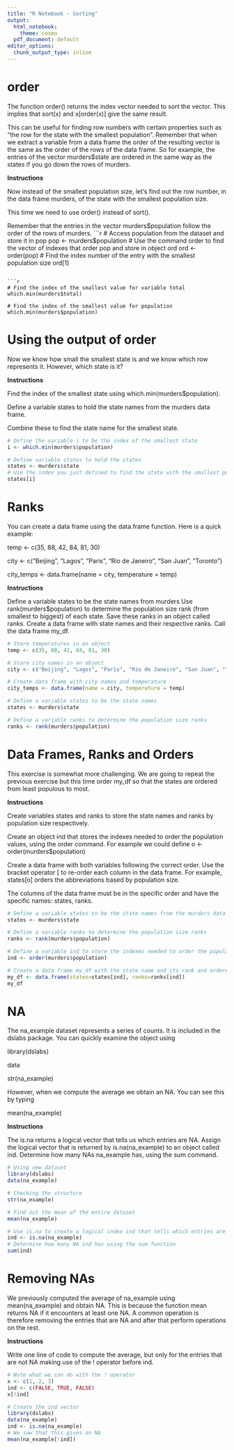 ---
title: "R Notebook - Sorting"
output:
  html_notebook:
    theme: cosmo
  pdf_document: default
editor_options:
  chunk_output_type: inline
---

# order
The function order() returns the index vector needed to sort the vector. This implies that sort(x) and x[order(x)] give the same result.

This can be useful for finding row numbers with certain properties such as "the row for the state with the smallest population". Remember that when we extract a variable from a data frame the order of the resulting vector is the same as the order of the rows of the data frame. So for example, the entries of the vector murders$state are ordered in the same way as the states if you go down the rows of murders.

**Instructions**

Now instead of the smallest population size, let's find out the row number, in the data frame murders, of the state with the smallest population size.

This time we need to use order() instead of sort().

Remember that the entries in the vector murders$population follow the order of the rows of murders.
```{r}
# Access population from the dataset and store it in pop
pop <- murders$population
# Use the command order to find the vector of indexes that order pop and store in object ord
ord <- order(pop)
# Find the index number of the entry with the smallest population size
ord[1]
```

```{r}
# Find the index of the smallest value for variable total 
which.min(murders$total)

# Find the index of the smallest value for population
which.min(murders$population)
```


# Using the output of order
Now we know how small the smallest state is and we know which row represents it. However, which state is it?

**Instructions**

Find the index of the smallest state using which.min(murders$population).

Define a variable states to hold the state names from the murders data frame.

Combine these to find the state name for the smallest state.
```{r}
# Define the variable i to be the index of the smallest state
i <- which.min(murders$population)

# Define variable states to hold the states
states <- murders$state
# Use the index you just defined to find the state with the smallest population
states[i]
```


# Ranks
You can create a data frame using the data.frame function. Here is a quick example:

temp <- c(35, 88, 42, 84, 81, 30)

city <- c("Beijing", "Lagos", "Paris", "Rio de Janeiro", "San Juan", "Toronto")

city_temps <- data.frame(name = city, temperature = temp)

**Instructions**

Define a variable states to be the state names from murders
Use rank(murders$population) to determine the population size rank (from smallest to biggest) of each state.
Save these ranks in an object called ranks.
Create a data frame with state names and their respective ranks. Call the data frame my_df.
```{r}
# Store temperatures in an object 
temp <- c(35, 88, 42, 84, 81, 30)

# Store city names in an object 
city <- c("Beijing", "Lagos", "Paris", "Rio de Janeiro", "San Juan", "Toronto")

# Create data frame with city names and temperature 
city_temps <- data.frame(name = city, temperature = temp)

# Define a variable states to be the state names 
states <- murders$state

# Define a variable ranks to determine the population size ranks 
ranks <- rank(murders$population)
```


# Data Frames, Ranks and Orders
This exercise is somewhat more challenging. We are going to repeat the previous exercise but this time order my_df so that the states are ordered from least populous to most.

**Instructions**

Create variables states and ranks to store the state names and ranks by population size respectively.

Create an object ind that stores the indexes needed to order the population values, using the order command. For example we could define o <- order(murders$population)

Create a data frame with both variables following the correct order. Use the bracket operator [ to re-order each column in the data frame. For example, states[o] orders the abbreviations based by population size.

The columns of the data frame must be in the specific order and have the specific names: states, ranks.
```{r}
# Define a variable states to be the state names from the murders data frame
states <- murders$state

# Define a variable ranks to determine the population size ranks 
ranks <- rank(murders$population)

# Define a variable ind to store the indexes needed to order the population values
ind <- order(murders$population)

# Create a data frame my_df with the state name and its rank and ordered from least populous to most 
my_df <- data.frame(states=states[ind], ranks=ranks[ind])
my_df
```


# NA
The na_example dataset represents a series of counts. It is included in the dslabs package. You can quickly examine the object using

library(dslabs)

data

str(na_example)


However, when we compute the average we obtain an NA. You can see this by typing


mean(na_example)

**Instructions**

The is.na returns a logical vector that tells us which entries are NA. Assign the logical vector that is returned by is.na(na_example) to an object called ind.
Determine how many NAs na_example has, using the sum command.
```{r}
# Using new dataset 
library(dslabs)
data(na_example)

# Checking the structure 
str(na_example)

# Find out the mean of the entire dataset 
mean(na_example)

# Use is.na to create a logical index ind that tells which entries are NA
ind <- is.na(na_example)
# Determine how many NA ind has using the sum function
sum(ind)
```


# Removing NAs
We previously computed the average of na_example using mean(na_example) and obtain NA. This is because the function mean returns NA if it encounters at least one NA. A common operation is therefore removing the entries that are NA and after that perform operations on the rest.

**Instructions**

Write one line of code to compute the average, but only for the entries that are not NA making use of the ! operator before ind. 
```{r}
# Note what we can do with the ! operator
x <- c(1, 2, 3)
ind <- c(FALSE, TRUE, FALSE)
x[!ind]

# Create the ind vector
library(dslabs)
data(na_example)
ind <- is.na(na_example)
# We saw that this gives an NA
mean(na_example[!ind])
```

































